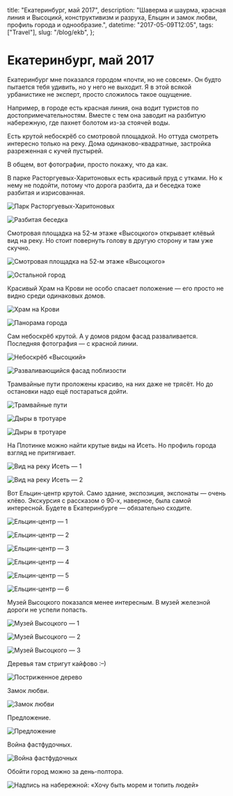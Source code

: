   title: "Екатеринбург, май 2017",
  description:
    "Шаверма и шаурма, красная линия и Высоцикй, конструктивизм и разруха, Ельцин и замок любви, профиль города и однообразие.",
  datetime: "2017-05-09T12:05",
  tags: ["Travel"],
  slug: "/blog/ekb",
};

# Екатеринбург, май 2017

Екатеринбург мне показался городом «почти, но не совсем». Он будто пытается тебя удивить, но у него не выходит. Я в этой всякой урбанистике не эксперт, просто сложилось такое ощущение.

Например, в городе есть красная линия, она водит туристов по достопримечательностям. Вместе с тем она заводит на разбитую набережную, где пахнет болотом из-за стоячей воды.

Есть крутой небоскрёб со смотровой площадкой. Но оттуда смотреть интересно только на реку. Дома одинаково-квадратные, застройка разреженная с кучей пустырей.

В общем, вот фотографии, просто покажу, что да как.

В парке Расторгуевых-Харитоновых есть красивый пруд с утками. Но к нему не подойти, потому что дорога разбита, да и беседка тоже разбитая и изрисованная.

![Парк Расторгуевых-Харитоновых](/img/blog/ekb/1-min.jpg)

![Разбитая беседка](/img/blog/ekb/2-min.jpg)

Смотровая площадка на 52-м этаже «Высоцкого» открывает клёвый вид на реку. Но стоит повернуть голову в другую сторону и там уже скучно.

![Смотровая площадка на 52-м этаже «Высоцкого»](/img/blog/ekb/3-min.jpg)

![Остальной город](/img/blog/ekb/4-min.jpg)

Красивый Храм на Крови не особо спасает положение — его просто не видно среди одинаковых домов.

![Храм на Крови](/img/blog/ekb/5-min.jpg)

![Панорама города](/img/blog/ekb/6-min.jpg)

Сам небоскрёб крутой. А у домов рядом фасад разваливается. Последняя фотография — с красной линии.

![Небоскрёб «Высоцкий»](/img/blog/ekb/7-min.jpg)

![Разваливающийся фасад поблизости](/img/blog/ekb/8-min.jpg)

Трамвайные пути проложены красиво, на них даже не трясёт. Но до остановки надо ещё постараться дойти.

![Трамвайные пути](/img/blog/ekb/9-min.jpg)

![Дыры в тротуаре](/img/blog/ekb/10-min.jpg)

![Дыры в тротуаре](/img/blog/ekb/11-min.jpg)

На Плотинке можно найти крутые виды на Исеть. Но профиль города взгляд не притягивает.

![Вид на реку Исеть — 1](/img/blog/ekb/12-min.jpg)

![Вид на реку Исеть — 2](/img/blog/ekb/13-min.jpg)

Вот Ельцин-центр крутой. Само здание, экспозиция, экспонаты — очень клёво. Экскурсия с рассказом о 90-х, наверное, была самой интересной. Будете в Екатеринбурге — обязательно сходите.

![Ельцин-центр — 1](/img/blog/ekb/14-min.jpg)

![Ельцин-центр — 2](/img/blog/ekb/15-min.jpg)

![Ельцин-центр — 3](/img/blog/ekb/16-min.jpg)

![Ельцин-центр — 4](/img/blog/ekb/17-min.jpg)

![Ельцин-центр — 5](/img/blog/ekb/18-min.jpg)

![Ельцин-центр — 6](/img/blog/ekb/19-min.jpg)

Музей Высоцкого показался менее интересным. В музей железной дороги не успели попасть.

![Музей Высоцкого — 1](/img/blog/ekb/20-min.jpg)

![Музей Высоцкого — 2](/img/blog/ekb/21-min.jpg)

![Музей Высоцкого — 3](/img/blog/ekb/22-min.jpg)

Деревья там стригут кайфово :–)

![Постриженное дерево](/img/blog/ekb/23-min.jpg)

Замок любви.

![Замок любви](/img/blog/ekb/cover.jpg)

Предложение.

![Предложение](/img/blog/ekb/25-min.jpg)

Война фастфудочных.

![Война фастфудочных](/img/blog/ekb/26-min.jpg)

Обойти город можно за день-полтора.

![Надпись на набережной: «Хочу быть морем и топить людей»](/img/blog/ekb/27-min.jpg)
